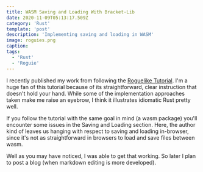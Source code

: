 ```yaml
---
title: WASM Saving and Loading With Bracket-Lib
date: 2020-11-09T05:13:17.509Z
category: 'Rust'
template: 'post'
description: 'Implementing saving and loading in WASM'
image: roguies.png
caption:
tags:
  - 'Rust'
  - 'Roguie'
---
```


I recently published my work from following the [Roguelike Tutorial](https://bfnightly.bracketproductions.com/rustbook/chapter_0.html). I'm a huge fan of this tutorial because of its straightforward, clear instruction that doesn't hold your hand. While some of the implementation approaches taken make me raise an eyebrow, I think it illustrates idiomatic Rust pretty well.

If you follow the tutorial with the same goal in mind (a wasm package) you'll encounter some issues in the Saving and Loading section. Here, the author kind of leaves us hanging with respect to saving and loading in-browser, since it's not as straightforward in browsers to load and save files between wasm.

Well as you may have noticed, I was able to get that working. So later I plan to post a blog (when markdown editing is more developed).
